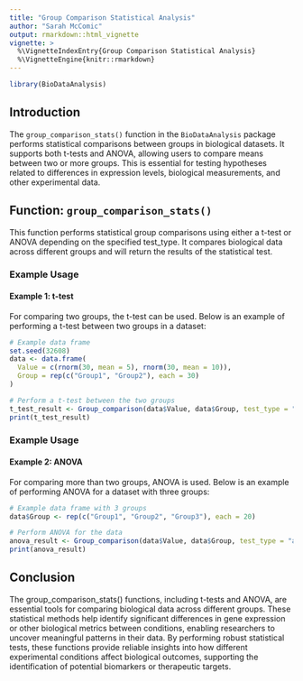 ```yaml
---
title: "Group Comparison Statistical Analysis"
author: "Sarah McComic"
output: rmarkdown::html_vignette
vignette: >
  %\VignetteIndexEntry{Group Comparison Statistical Analysis}
  %\VignetteEngine{knitr::rmarkdown}
---
```


```r
library(BioDataAnalysis)
```

## Introduction

The `group_comparison_stats()` function in the `BioDataAnalysis` package performs statistical comparisons between groups in biological datasets. It supports both t-tests and ANOVA, allowing users to compare means between two or more groups. This is essential for testing hypotheses related to differences in expression levels, biological measurements, and other experimental data.

## Function: `group_comparison_stats()`

This function performs statistical group comparisons using either a t-test or ANOVA depending on the specified test_type. It compares biological data across different groups and will return the results of the statistical test.

### Example Usage

#### Example 1: t-test

For comparing two groups, the t-test can be used. Below is an example of performing a t-test between two groups in a dataset:

```r
# Example data frame
set.seed(32608)
data <- data.frame(
  Value = c(rnorm(30, mean = 5), rnorm(30, mean = 10)),
  Group = rep(c("Group1", "Group2"), each = 30)
)

# Perform a t-test between the two groups
t_test_result <- Group_comparison(data$Value, data$Group, test_type = "t-test")
print(t_test_result)
```

### Example Usage

#### Example 2: ANOVA

For comparing more than two groups, ANOVA is used. Below is an example of performing ANOVA for a dataset with three groups:

```r
# Example data frame with 3 groups
data$Group <- rep(c("Group1", "Group2", "Group3"), each = 20)

# Perform ANOVA for the data
anova_result <- Group_comparison(data$Value, data$Group, test_type = "anova")
print(anova_result)
```

## Conclusion

The group_comparison_stats() functions, including t-tests and ANOVA, are essential tools for comparing biological data across different groups. These statistical methods help identify significant differences in gene expression or other biological metrics between conditions, enabling researchers to uncover meaningful patterns in their data. By performing robust statistical tests, these functions provide reliable insights into how different experimental conditions affect biological outcomes, supporting the identification of potential biomarkers or therapeutic targets.
